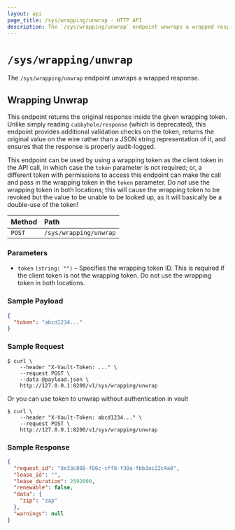 ```yaml
---
layout: api
page_title: /sys/wrapping/unwrap - HTTP API
description: The `/sys/wrapping/unwrap` endpoint unwraps a wrapped response.
---
```


# `/sys/wrapping/unwrap`

The `/sys/wrapping/unwrap` endpoint unwraps a wrapped response.

## Wrapping Unwrap

This endpoint returns the original response inside the given wrapping token.
Unlike simply reading `cubbyhole/response` (which is deprecated), this endpoint
provides additional validation checks on the token, returns the original value
on the wire rather than a JSON string representation of it, and ensures that the
response is properly audit-logged.

This endpoint can be used by using a wrapping token as the client token in the
API call, in which case the `token` parameter is not required; or, a different
token with permissions to access this endpoint can make the call and pass in the
wrapping token in the `token` parameter. Do _not_ use the wrapping token in both
locations; this will cause the wrapping token to be revoked but the value to be
unable to be looked up, as it will basically be a double-use of the token!

| Method | Path                   |
| :----- | :--------------------- |
| `POST` | `/sys/wrapping/unwrap` |

### Parameters

- `token` `(string: "")` – Specifies the wrapping token ID. This is required if
  the client token is not the wrapping token. Do not use the wrapping token in
  both locations.

### Sample Payload

```json
{
  "token": "abcd1234..."
}
```

### Sample Request

```shell-session
$ curl \
    --header "X-Vault-Token: ..." \
    --request POST \
    --data @payload.json \
    http://127.0.0.1:8200/v1/sys/wrapping/unwrap
```

Or you can use token to unwrap without authentication in vault

```shell-session
$ curl \
    --header "X-Vault-Token: abcd1234..." \
    --request POST \
    http://127.0.0.1:8200/v1/sys/wrapping/unwrap
```

### Sample Response

```json
{
  "request_id": "8e33c808-f86c-cff8-f30a-fbb3ac22c4a8",
  "lease_id": "",
  "lease_duration": 2592000,
  "renewable": false,
  "data": {
    "zip": "zap"
  },
  "warnings": null
}
```
